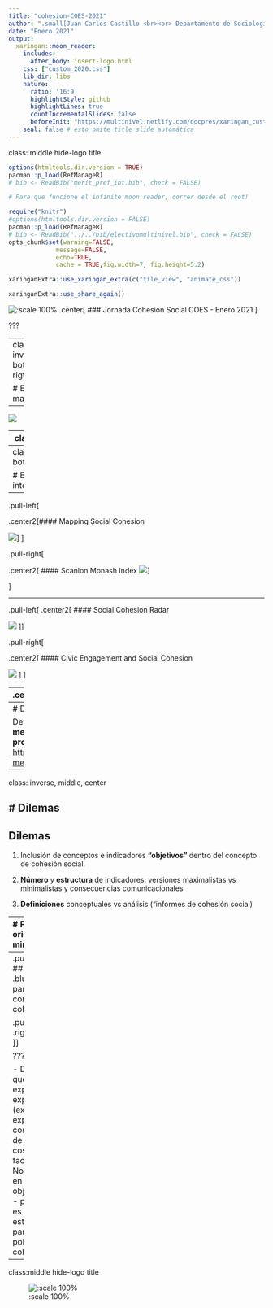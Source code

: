 ---
title: "cohesion-COES-2021"
author: ".small[Juan Carlos Castillo <br><br> Departamento de Sociología - UCH / COES <br><br>]"
date: "Enero 2021"
output:
  xaringan::moon_reader:
    includes:
      after_body: insert-logo.html
    css: ["custom_2020.css"]
    lib_dir: libs
    nature:
      ratio: '16:9'
      highlightStyle: github
      highlightLines: true
      countIncrementalSlides: false
      beforeInit: "https://multinivel.netlify.com/docpres/xaringan_custom/macros.js"
    seal: false # esto omite title slide automática
---

class: middle hide-logo title

```{r setup, include=FALSE}
options(htmltools.dir.version = TRUE)
pacman::p_load(RefManageR)
# bib <- ReadBib("merit_pref_int.bib", check = FALSE)
```

```{r eval=FALSE, include=FALSE}
# Para que funcione el infinite moon reader, correr desde el root!
```

```{r setup2, include=FALSE, cache = FALSE}
require("knitr")
#options(htmltools.dir.version = FALSE)
pacman::p_load(RefManageR)
# bib <- ReadBib("../../bib/electivomultinivel.bib", check = FALSE)
opts_chunk$set(warning=FALSE,
             message=FALSE,
             echo=TRUE,
             cache = TRUE,fig.width=7, fig.height=5.2)
```

```{r xaringanExtra, echo=FALSE}
xaringanExtra::use_xaringan_extra(c("tile_view", "animate_css"))
```

```{r xaringanExtra-share-again, echo=FALSE}
xaringanExtra::use_share_again()
```


<!---
Para correr en ATOM
- open terminal, abrir R (simplemente, R y enter)
- rmarkdown::render('static/docpres/07_interacciones/7interacciones.Rmd', 'xaringan::moon_reader')

About macros.js: permite escalar las imágenes como [scale 50%](path to image), hay si que grabar ese archivo js en el directorio.
--->



![:scale 100%](logocoes.jpg)
.center[
### Jornada Cohesión Social COES - Enero 2021 
]

???

---
class: inverse bottom rigth

# El mapa


---

![](mapageneral.png)


---
class: inverse 

## Resumen

<br>

- Década del 2000: Auge de trabajos empíricos y conceptuales a nivel nacional y regional (LA) en la década del 2000

- 2010 en adelante:
  - énfasis en medición con indicadores de encuestas
  - distintos modelos que tienden hacia variables subjetivas

---
class: roja bottom right

# Experiencias internacionales 
---

.pull-left[

.center2[#### Mapping Social Cohesion 

![](tab01.png)]
]

.pull-right[

.center2[
#### Scanlon Monash Index
![](tab02.png)
]

]
 
---

.pull-left[
.center2[
#### Social Cohesion Radar
 
![](tab03.png)
]]

.pull-right[

.center2[
#### Civic Engagement and Social Cohesion

![](tab04.png)
]
]

---
.center2[

#### ECOsociAL

![:scale 60%](tab05.png)
]

---
# Detalles:


Detalles: Documento **"Conceptos y medición de cohesión social en proyectos internacionales"** [https://ocscoes.github.io/concepto-medicion/](https://ocscoes.github.io/concepto-medicion/)


---
class: inverse, middle, center

# Dilemas
---
## Dilemas

1. Inclusión de conceptos e indicadores **"objetivos"** dentro del concepto de cohesión social.

2. **Número** y **estructura** de indicadores: versiones maximalistas vs minimalistas y consecuencias comunicacionales

3. **Definiciones** conceptuales vs análisis ("informes de cohesión social)


---
# Propuesta de orientación minimalista

Cohesión social: 

“a state of affairs concerning both the .red[vertical and horizontal]
interactions of society as characterized by a set of attitudes and norms that includes trust, a sense of belonging and the willingness to participate and help, as well as their behavioral manifestations” (Chan et al., 2006: 290)

<br>

.tiny[Chan, J., To, H.-P., & Chan, E. (2006). Reconsidering Social Cohesion: Developing a Definition and Analytical Framework for Empirical Research. Social Indicators Research, 75(2), 273–302. https://doi.org/10.1007/s11205-005-2118-1
]

---
.pull-left-narrow[
<br>
## Un modelo .blue[bidimensional] para el estudio del conflicto y la cohesión social
]

.pull-right-wide[
.right[
![:scale 80%](modelo-coes.png)]
]


???

- Distinción entre lo que queremos explicar y lo que se explica (explanandum y explanans)
- Una cosa es el concepto de cohesión, otra cosa son los factores asociados. No incluir  hipótesis en la definición de objetos de estudio.
- por lo tanto, esto es un marco de estudio / acción para el estudio y las políticas de cohesión social.

---
class:middle hide-logo title

![:scale 100%](logocoes.jpg)

